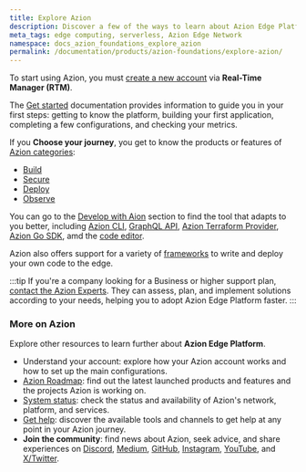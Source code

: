 ```yaml
---
title: Explore Azion
description: Discover a few of the ways to learn about Azion Edge Platform.
meta_tags: edge computing, serverless, Azion Edge Network
namespace: docs_azion_foundations_explore_azion
permalink: /documentation/products/azion-foundations/explore-azion/
---
```


To start using Azion, you must [create a new account](https://manager.azion.com/signup) via **Real-Time Manager (RTM)**.

The [Get started](/en/documentation/products/get-started/) documentation provides information to guide you in your first steps: getting to know the platform, building your first application, completing a few configurations, and checking your metrics.

If you **Choose your journey**, you get to know the products or features of [Azion categories](/en/documentation/products/azion-foundations/azion-products-catalog/):

- [Build](/en/documentation/products/guides/build/overview/)
- [Secure](/en/documentation/products/guides/secure/overview/)
- [Deploy](/en/documentation/products/guides/deploy/overview/)
- [Observe](/en/documentation/products/guides/observe/overview/)

You can go to the [Develop with Aion](/documentation/products/build/develop-with-azion/overview/) section to find the tool that adapts to you better, including [Azion CLI](/en/documentation/products/cli/), [GraphQL API](https://www.azion.com/en/documentation/products/graphql-api-overview/), [Azion Terraform Provider](https://www.azion.com/en/documentation/products/terraform-provider/), [Azion Go SDK](https://www.azion.com/en/documentation/devtools/sdk/go/), amd the [code editor](/en/documentation/products/edge-application/edge-functions/runtime-api/code-editor/).

Azion also offers support for a variety of [frameworks](/en/documentation/products/build/develop-with-azion/frameworks-specific/overview/) to write and deploy your own code to the edge.

:::tip
If you're a company looking for a Business or higher support plan, [contact the Azion Experts](https://www.azion.com/en/contact-sales/). They can assess, plan, and implement solutions according to your needs, helping you to adopt Azion Edge Platform faster.
:::

### More on Azion

Explore other resources to learn further about **Azion Edge Platform**.

- Understand your account: explore how your Azion account works and how to set up the main configurations.
- [Azion Roadmap](https://azion.com/en/roadmap/): find out the latest launched products and features and the projects Azion is working on.
- [System status](https://status.azion.com/): check the status and availability of Azion's network, platform, and services.
- [Get help](/en/documentation/products/get-help/): discover the available tools and channels to get help at any point in your Azion journey.
- **Join the community**: find news about Azion, seek advice, and share experiences on [Discord](https://discord.gg/Yp9N7RMVZy), [Medium](https://medium.com/aziontech), [GitHub](https://github.com/aziontech), [Instagram](https://www.instagram.com/aziontech/), [YouTube](https://www.youtube.com/aziontech), and [X/Twitter](https://twitter.com/aziontech).
